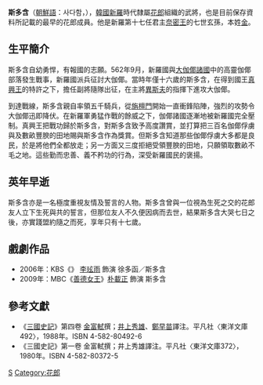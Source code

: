 {{Infobox Korean name|
hangul=사다함|
hanja=斯多含|
rr=Sadaham|
mr=Sadaham|
}}

'''斯多含'''（[[朝鮮語|朝鮮語]]：사다함，{{bd|547年||563年|catIdx=Sadaham}}），[[韓國|韓國]][[新羅|新羅]]時代隸屬[[花郎|花郎]]組織的武將，也是目前保存資料所記載的最早的花郎成員。他是新羅第十七任君主[[奈勿麻立干|奈密王]]的七世玄孫，本姓[[金姓|金]]。

==生平簡介==
斯多含自幼勇悍，有報國的志願。562年9月，新羅國與[[伽倻|大伽倻諸國]]中的高靈伽倻部落發生戰事，新羅國派兵征討大伽倻。當時年僅十六歲的斯多含，在得到國王[[新羅真興王|真興王]]的特許之下，擔任副將隨隊出征，在主將[[異斯夫|異斯夫]]的指揮下進攻大伽倻。

到達戰線，斯多含親自率領五千騎兵，從[[旃檀門|旃檀門]]開始一直衝鋒陷陣，強烈的攻勢令大伽倻迅即降伏。在新羅軍勇猛作戰的餘威之下，伽倻諸國逐漸地被新羅國完全壓制。真興王把戰功歸於斯多含，對斯多含致予高度讚賞，並打算把三百名伽倻俘虜與及數畝豐腴的田地賜與斯多含作為獎賞。但斯多含知道那些伽倻俘虜大多都是良民，於是將他們全都放走；另一方面又三度拒絕受領豐腴的田地，只願領取數畝不毛之地。這些勤而忠善、義不矜功的行為，深受新羅國民的褒揚。

==英年早逝==
斯多含亦是一名極度重視友情及誓言的人物。斯多含曾與一位視為生死之交的花郎友人立下生死與共的誓言，但那位友人不久便因病而去世，結果斯多含大哭七日之後，亦實踐盟約隨之而死，享年只有十七歲。

==戲劇作品==
*2006年：KBS《{{tsl|ko|화랑전사 마루||花郎戰士MARU}}》 [[李玹雨|李玹雨]] 飾演 徐多函／斯多含
*2009年：MBC《[[善德女王_(韓國電視劇)|善德女王]]》[[朴載正|朴載正]] 飾演 斯多含

==參考文獻==
*《[[三國史記|三國史記]]》第四卷 [[金富軾|金富軾]]撰；[[井上秀雄|井上秀雄]]、[[鄭早苗|鄭早苗]]譯注。平凡社〈東洋文庫492〉，1988年。ISBN 4-582-80492-6
*《三國史記》第一卷 金富軾撰；井上秀雄譯注。平凡社〈東洋文庫372〉，1980年。ISBN 4-582-80372-5

{{先代次代|[[花郎|花郎]]風月主|第5代：561年 - 564年|[[二花郎|二花郎]]|[[世宗|世宗]]}}

{{朝鮮小作品}}
[[Category:三國時代新羅宗室|S]]
[[Category:花郎|Category:花郎]]